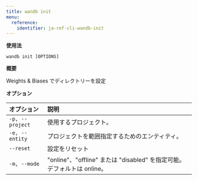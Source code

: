 ---
title: wandb init
menu:
  reference:
    identifier: ja-ref-cli-wandb-init
---

**使用法**

`wandb init [OPTIONS]`

**概要**

Weights & Biases でディレクトリーを設定

**オプション**

| **オプション** | **説明** |
| :--- | :--- |
| `-p, --project` | 使用するプロジェクト。 |
| `-e, --entity` | プロジェクトを範囲指定するためのエンティティ。 |
| `--reset` | 設定をリセット |
| `-m, --mode` | "online"、"offline" または "disabled" を指定可能。デフォルトは online。 |